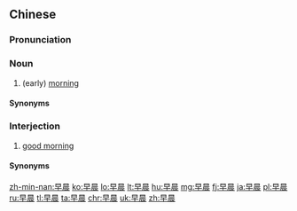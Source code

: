 ==Chinese==
{{zh-forms}}

===Pronunciation===
{{zh-pron
|m=zǎochén,tl=y
|c=zou2 san4
|ca=zh-yue-早晨.ogg
|c-t=dau2 sin3
|mn=chá-sîn/chó-sîn
|ma=Zh-zǎochen.ogg
|cat=n,c:intj
}}

===Noun===
{{zh-noun}}

# (early) [[morning]]

====Synonyms====
{{zh-dial}}

===Interjection===
{{zh-interj}}

# {{lb|zh|Cantonese}} [[good morning]]

====Synonyms====
{{zh-dial|早安}}

{{zh-cat|Beginning|Time}}

[[zh-min-nan:早晨]]
[[ko:早晨]]
[[lo:早晨]]
[[lt:早晨]]
[[hu:早晨]]
[[mg:早晨]]
[[fj:早晨]]
[[ja:早晨]]
[[pl:早晨]]
[[ru:早晨]]
[[tl:早晨]]
[[ta:早晨]]
[[chr:早晨]]
[[uk:早晨]]
[[zh:早晨]]